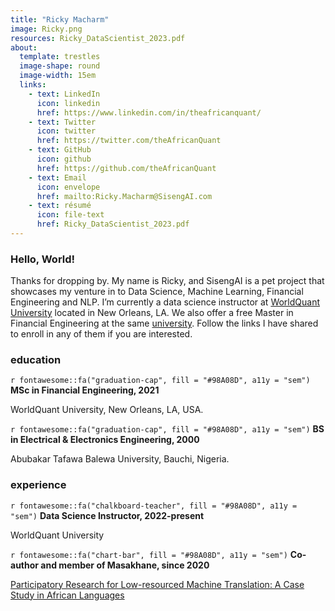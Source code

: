 ```yaml
---
title: "Ricky Macharm"
image: Ricky.png
resources: Ricky_DataScientist_2023.pdf
about: 
  template: trestles
  image-shape: round
  image-width: 15em
  links:
    - text: LinkedIn
      icon: linkedin
      href: https://www.linkedin.com/in/theafricanquant/
    - text: Twitter
      icon: twitter
      href: https://twitter.com/theAfricanQuant
    - text: GitHub
      icon: github
      href: https://github.com/theAfricanQuant
    - text: Email
      icon: envelope
      href: mailto:Ricky.Macharm@SisengAI.com
    - text: résumé
      icon: file-text
      href: Ricky_DataScientist_2023.pdf
---
```



### Hello, World!    

<p class="topbr"> Thanks for dropping by. My name is Ricky, and SisengAI is a pet project that showcases my venture in to Data Science, Machine Learning, Financial Engineering and NLP. I'm currently a data science instructor at [WorldQuant University](https://www.wqu.edu/programs/applied-ds-lab){target="_blank"} located in New Orleans, LA. We also offer a free Master in Financial Engineering at the same [university](https://www.wqu.edu/programs/mscfe/){target="_blank"}. Follow the links I have shared to enroll in any of them if you are interested.</p>

### education

<div class="topbr">
<p class="custom-subtitle">`r fontawesome::fa("graduation-cap", fill = "#98A08D", a11y = "sem")` **MSc in Financial Engineering, 2021**</p>  
<p class="custom-subtitle2">WorldQuant University, New Orleans, LA, USA.</p>

<p class="custom-subtitle">`r fontawesome::fa("graduation-cap", fill = "#98A08D", a11y = "sem")` **BS in Electrical & Electronics Engineering, 2000**</p>  
<p class="custom-subtitle2">Abubakar Tafawa Balewa University, Bauchi, Nigeria.</p>
</div>



### experience

<div class="topbr">
<p class="custom-subtitle">`r fontawesome::fa("chalkboard-teacher", fill = "#98A08D", a11y = "sem")` **Data Science Instructor, 2022-present**</p>   
<p class="custom-subtitle2">WorldQuant University</p>  

<p class="custom-subtitle">`r fontawesome::fa("chart-bar", fill = "#98A08D", a11y = "sem")` **Co-author and member of Masakhane, since 2020**</p>    
<p class="custom-subtitle2">[Participatory Research for Low-resourced Machine Translation: A Case Study in African Languages](https://www.researchgate.net/publication/344505986_Participatory_Research_for_Low-resourced_Machine_Translation_A_Case_Study_in_African_Languages){target="_blank"}</p>
</div>

